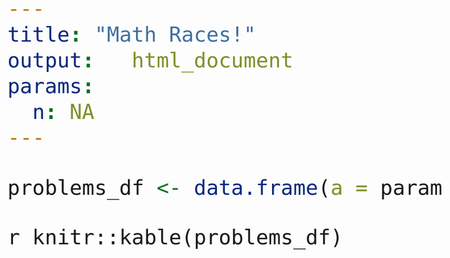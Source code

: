 ```yaml
---
title: "Math Races!"
output:   html_document
params:
  n: NA
---
```


<style type="text/css">
  body{
  font-size: 36pt;
}
  h1{
  font-size: 50pt;
  text-align: center;
}
</style>

```r
problems_df <- data.frame(a = params$n[1:10], b = params$n[11:20])

```


`r knitr::kable(problems_df)`
